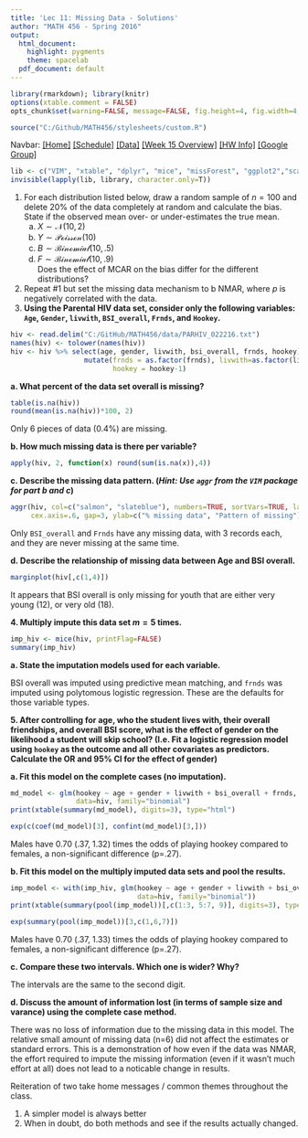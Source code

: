 ```yaml
---
title: 'Lec 11: Missing Data - Solutions'
author: "MATH 456 - Spring 2016"
output:
  html_document:
    highlight: pygments
    theme: spacelab
  pdf_document: default
---
```

```r
library(rmarkdown); library(knitr)
options(xtable.comment = FALSE)
opts_chunk$set(warning=FALSE, message=FALSE, fig.height=4, fig.width=4, fig.align='center') 
```

```r
source("C:/Github/MATH456/stylesheets/custom.R")
```

Navbar: [[Home]](../index.html) [[Schedule]](../Schedule.html) [[Data]](../data/Datasets.html) [[Week 15 Overview]](../wk15.html) [[HW Info]](../HW_Info.html)  [[Google Group]](https://groups.google.com/forum/#!forum/csuc_stat)

```r
lib <- c("VIM", "xtable", "dplyr", "mice", "missForest", "ggplot2","scales", "lattice")
invisible(lapply(lib, library, character.only=T))
```
1. For each distribution listed below, draw a random sample of $n=100$
   and delete 20% of the data completely at random and calculate the bias. 
   State if the observed mean over- or under-estimates the true mean.
    a. $X \sim \mathcal{N}(10,2)$
    b. $Y \sim \mathcal{Poisson}(10)$
    c. $B \sim \mathcal{Binomial}(10, .5)$
    d. $F \sim \mathcal{Binomial}(10, .9)$  
   Does the effect of MCAR on the bias differ for the different distributions? 
2. Repeat #1 but set the missing data mechanism to b NMAR, where $p$ is 
   negatively correlated with the data. 
3. **Using the Parental HIV data set, consider only the following variables:
    `Age`, `Gender`, `livwith`, `BSI_overall`, `Frnds`, and `Hookey`.**
```r
hiv <- read.delim("C:/GitHub/MATH456/data/PARHIV_022216.txt")
names(hiv) <- tolower(names(hiv))
hiv <- hiv %>% select(age, gender, livwith, bsi_overall, frnds, hookey) %>%
                  mutate(frnds = as.factor(frnds), livwith=as.factor(livwith), 
                         hookey = hookey-1)
```
**a. What percent of the data set overall is missing?**
```r
table(is.na(hiv))
round(mean(is.na(hiv))*100, 2)
```
Only 6 pieces of data (0.4%) are missing. 
    
**b. How much missing data is there per variable?**
```r
apply(hiv, 2, function(x) round(sum(is.na(x)),4))
```

**c. Describe the missing data pattern. (_Hint: Use `aggr` from the `VIM` package for part b and c_)**  
```r
aggr(hiv, col=c("salmon", "slateblue"), numbers=TRUE, sortVars=TRUE, labels=names(hiv), 
     cex.axis=.6, gap=3, ylab=c("% missing data", "Pattern of missing"))
```
  Only `BSI_overall` and `Frnds` have any missing data, with 3 records each, and 
  they are never missing at the same time. 
    
**d. Describe the relationship of missing data between Age and BSI overall.**
```r
marginplot(hiv[,c(1,4)])
```
It appears that BSI overall is only missing for youth that are either very young (12), 
  or very old (18). 
    
**4. Multiply impute this data set $m=5$ times.**
```r
imp_hiv <- mice(hiv, printFlag=FALSE)
summary(imp_hiv)
```
**a. State the imputation models used for each variable.**  

BSI overall was imputed using predictive mean matching, and `frnds` was
imputed using polytomous logistic regression. These are the defaults for those variable types. 

**5. After controlling for age, who the student lives with, their overall friendships, and
   overall BSI score, what is the effect of gender on the likelihood a student will skip
   school? (I.e. Fit a logistic regression model using `hookey` as the outcome and 
   all other covariates as predictors. Calculate the OR and 95% CI for the effect of gender)**
   
**a. Fit this model on the complete cases (no imputation).**
```r
md_model <- glm(hookey ~ age + gender + livwith + bsi_overall + frnds, 
                data=hiv, family="binomial")
print(xtable(summary(md_model), digits=3), type="html")
```
```r
exp(c(coef(md_model)[3], confint(md_model)[3,]))
```
Males have 0.70 (.37, 1.32) times the odds of playing hookey compared to females,
a non-significant difference (p=.27).

**b. Fit this model on the multiply imputed data sets and pool the results.**
```r
imp_model <- with(imp_hiv, glm(hookey ~ age + gender + livwith + bsi_overall + frnds, 
                               data=hiv, family="binomial"))
print(xtable(summary(pool(imp_model))[,c(1:3, 5:7, 9)], digits=3), type="html")
```
```r
exp(summary(pool(imp_model))[3,c(1,6,7)])
```
Males have 0.70 (.37, 1.33) times the odds of playing hookey compared to females, 
a non-significant difference (p=.27). 

**c. Compare these two intervals. Which one is wider? Why?**

The intervals are the same to the second digit. 


**d. Discuss the amount of information lost (in terms of sample size and varance) using the complete case method.**
   
There was no loss of information due to the missing data in this model.
The relative small amount of missing data (n=6) did not affect the estimates or
standard errors. This is a demonstration of how even if the data was NMAR,
the effort required to impute the missing information (even if it wasn't 
much effort at all) does not lead to a noticable change in results. 

Reiteration of two take home messages / common themes throughout the class. 

1. A simpler model is always better
2. When in doubt, do both methods and see if the results actually changed. 

   
         
